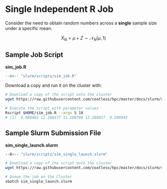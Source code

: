 # Single Independent R Job

Consider the need to obtain random numbers across a **single** sample size under a specific mean.

$$X_{N} = \mu + Z \sim \mathcal{N}_{N} \left( \mu, 1 \right)$$

## Sample Job Script

**sim_job.R**

```r
--8<-- "slurm/scripts/sim_job.R"
```

Download a copy and run it on the cluster with:

```bash
# Download a copy of the script onto the cluster
wget https://raw.githubusercontent.com/coatless/hpc/master/docs/slurm/scripts/sim_job.R

# Execute the script with parameter values
Rscript $HOME/sim_job.R --args 5 10
# [1]  9.006482 11.288477 11.109700 12.280027  9.500943
```

## Sample Slurm Submission File

**sim_single_launch.slurm**

```bash
--8<-- "slurm/scripts/sim_single_launch.slurm"
```

```bash
# Download a copy of the script onto the cluster
wget https://raw.githubusercontent.com/coatless/hpc/master/docs/slurm/scripts/sim_single_launch.slurm

# Queue the job on the Cluster
sbatch sim_single_launch.slurm
```




